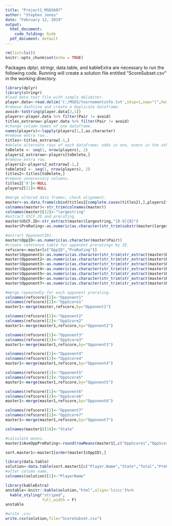 ---
title: "Project1_MSDS607"
author: "Stephen Jones"
date: "February 12, 2019"
output:
  html_document:
    code_folding: hide
  pdf_document: default
---

```{r setup, include=FALSE}
rm(list=ls())
knitr::opts_chunk$set(echo = TRUE)
```

Packages dplyr, stringr, data.table, and kableExtra are necessary to run the following code. Running will create a solution file entitled "ScoreSubset.csv" in the working directory. 
```{r message=FALSE, warning=FALSE}
library(dplyr)
library(stringr)
#load data text file with simple delimiter.
player.data<-read.delim('C:/MSDS/tournamentinfo.txt',skip=1,sep="|",header=TRUE)
#remove dashline and create a duplicate dataframe.
avoid<-toString(player.data[2,1])
players<-player.data %>% filter(Pair != avoid)
titles_extrarow<-player.data %>% filter(Pair != avoid)
#change column names of one dataframe.
names(players)<-lapply(players[1,],as.character)
#remove extra row..
titles<-titles_extrarow[-1,]
#delete alternate rows of each dataframe; odds in one, evens in the other.
toDelete <- seq(1, nrow(players), 2)
players2_extrarow<-players[toDelete,]
#remove extra row.
players2<-players2_extrarow[-1,]
toDelete2 <- seq(1, nrow(players), 2)
titles2<-titles[toDelete,]
#remove unnecessary columns.
titles2['X']<-NULL
players2[11]<-NULL

#merge altered data frames, check alignment.
master<-as.data.frame(cbind(titles2[complete.cases(titles2),],players2[complete.cases(players2),]))
colnames(master)<-str_trim(colnames(master))
colnames(master)[12]<-"largestring"
#extract USCF.ID and prerating.
master$USCF.ID<-str_extract(master$largestring,"[0-9]{8}")
master$PreRating<-as.numeric(as.character(str_trim(substr(master$largestring,15,19))))

#extract OpponentIDs.
master$OppID<-as.numeric(as.character(master$Pair))
#create reference table for opponent preratings by ID.
refscore<-master[c("OppID","PreRating")]
master$Opponent1<-as.numeric(as.character(str_trim(str_extract(master$Round," [0-9]{1,2}"))))
master$Opponent2<-as.numeric(as.character(str_trim(str_extract(master$Round.1," [0-9]{1,2}"))))
master$Opponent3<-as.numeric(as.character(str_trim(str_extract(master$Round.2," [0-9]{1,2}"))))
master$Opponent4<-as.numeric(as.character(str_trim(str_extract(master$Round.3," [0-9]{1,2}"))))
master$Opponent5<-as.numeric(as.character(str_trim(str_extract(master$Round.4," [0-9]{1,2}"))))
master$Opponent6<-as.numeric(as.character(str_trim(str_extract(master$Round.5," [0-9]{1,2}"))))
master$Opponent7<-as.numeric(as.character(str_trim(str_extract(master$Round.6," [0-9]{1,2}"))))

#merge repeatedly for each opponent prerating.
colnames(refscore)[1]<-"Opponent1"
colnames(refscore)[2]<-"OppScore1"
master1<-merge(master,refscore,by="Opponent1")

colnames(refscore)[1]<-"Opponent2"
colnames(refscore)[2]<-"OppScore2"
master1<-merge(master1,refscore,by="Opponent2")

colnames(refscore)[1]<-"Opponent3"
colnames(refscore)[2]<-"OppScore3"
master1<-merge(master1,refscore,by="Opponent3")

colnames(refscore)[1]<-"Opponent4"
colnames(refscore)[2]<-"OppScore4"
master1<-merge(master1,refscore,by="Opponent4")

colnames(refscore)[1]<-"Opponent5"
colnames(refscore)[2]<-"OppScore5"
master1<-merge(master1,refscore,by="Opponent5")

colnames(refscore)[1]<-"Opponent6"
colnames(refscore)[2]<-"OppScore6"
master1<-merge(master1,refscore,by="Opponent6")

colnames(refscore)[1]<-"Opponent7"
colnames(refscore)[2]<-"OppScore7"
master1<-merge(master1,refscore,by="Opponent7")

colnames(master1)[18]<-"State"

#calculate means.
master1$AveOppPreRating<-round(rowMeans(master1[,c("OppScore1","OppScore2","OppScore3","OppScore4","OppScore5","OppScore6","OppScore7")],na.rm=TRUE),digits=0)

sort.master1<-master1[order(master1$OppID),]

library(data.table)
solution<-data.table(sort.master1[c("Player.Name","State","Total","PreRating","AveOppPreRating")])
#alter column name.
colnames(solution)[1]<-"PlayerName"

library(kableExtra)
anstable<-knitr::kable(solution,"html",align='lcccc')%>%
  kable_styling("striped",
                full_width = F)
anstable

#write .csv
write.csv(solution,file="ScoreSubset.csv")

```
